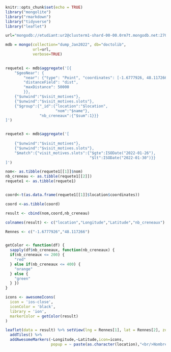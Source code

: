 
```r
knitr::opts_chunk$set(echo = TRUE)
library("mongolite")
library("rmarkdown")
library("tidyverse")
library("leaflet")

url="mongodb://etudiant:ur2@clusterm1-shard-00-00.0rm7t.mongodb.net:27017,clusterm1-shard-00-01.0rm7t.mongodb.net:27017,clusterm1-shard-00-02.0rm7t.mongodb.net:27017/?ssl=true&replicaSet=atlas-l4xi61-shard-0"

mdb = mongo(collection="dump_Jan2022", db="doctolib",
            url=url,
            verbose=TRUE)
            
```

```r
requete1 <- mdb$aggregate('[{
    "$geoNear": {
        "near": {"type": "Point", "coordinates": [-1.6777926, 48.117266]},
        "distanceField": "dist",
        "maxDistance": 50000
        }},
    {"$unwind":"$visit_motives"},
    {"$unwind":"$visit_motives.slots"},
    {"$group":{"_id":{"location":"$location",
                      "nom":"$name"},
               "nb_creneaux":{"$sum":1}}}
]')



```

```r
requete3 <- mdb$aggregate('[
    
    {"$unwind":"$visit_motives"},
    {"$unwind":"$visit_motives.slots"},
    "$match":{"visit_motives.slots":{"$gte":ISODate("2022-01-26"),
                                     "$lt":ISODate("2022-01-30")}}
]')
```



```r
nom<- as.tibble(requete1[[1]]$nom)
nb_creneau <- as.tibble(requete1[[2]])
requete1 <- as.tibble(requete1)


coord<-t(as.data.frame(requete1[[1]]$location$coordinates))

coord <-as.tibble(coord)

result <- cbind(nom,coord,nb_creneau) 

colnames(result) <- c("location","Longitude","Latitude","nb_creneaux")

```

```r
Rennes <- c("-1.6777926","48.117266")


getColor <- function(df) {
  sapply(df$nb_creneaux, function(nb_creneaux) {
  if(nb_creneaux <= 200) {
    "red"
  } else if(nb_creneaux <= 400) {
    "orange"
  } else {
    "green"
  } })
}

icons <- awesomeIcons(
  icon = 'ios-close',
  iconColor = 'black',
  library = 'ion',
  markerColor = getColor(result)
)

leaflet(data = result) %>% setView(lng = Rennes[1], lat = Rennes[2], zoom = 8) %>% 
  addTiles() %>%
  addAwesomeMarkers(~Longitude,~Latitude,icon=icons, 
                    popup = ~ paste(as.character(location),"<br/>Nombre de créneaux disponibles :",as.character(nb_creneaux)))

```

